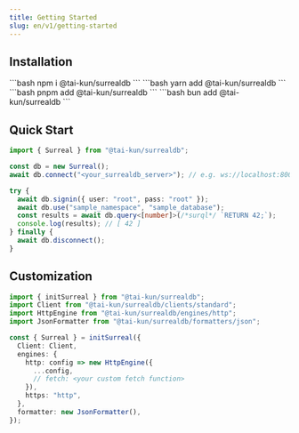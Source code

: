 ```yaml
---
title: Getting Started
slug: en/v1/getting-started
---
```



## Installation

<Tabs>
  <TabItem label="npm">
    ```bash
    npm i @tai-kun/surrealdb
    ```
  </TabItem>
  <TabItem label="yarn">
    ```bash
    yarn add @tai-kun/surrealdb
    ```
  </TabItem>
  <TabItem label="pnpm">
    ```bash
    pnpm add @tai-kun/surrealdb
    ```
  </TabItem>
  <TabItem label="bun">
    ```bash
    bun add @tai-kun/surrealdb
    ```
  </TabItem>
</Tabs>

## Quick Start

```ts
import { Surreal } from "@tai-kun/surrealdb";

const db = new Surreal();
await db.connect("<your_surrealdb_server>"); // e.g. ws://localhost:8000

try {
  await db.signin({ user: "root", pass: "root" });
  await db.use("sample_namespace", "sample_database");
  const results = await db.query<[number]>(/*surql*/ `RETURN 42;`);
  console.log(results); // [ 42 ]
} finally {
  await db.disconnect();
}
```

## Customization

```ts
import { initSurreal } from "@tai-kun/surrealdb";
import Client from "@tai-kun/surrealdb/clients/standard";
import HttpEngine from "@tai-kun/surrealdb/engines/http";
import JsonFormatter from "@tai-kun/surrealdb/formatters/json";

const { Surreal } = initSurreal({
  Client: Client,
  engines: {
    http: config => new HttpEngine({
      ...config,
      // fetch: <your custom fetch function>
    }),
    https: "http",
  },
  formatter: new JsonFormatter(),
});
```
